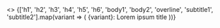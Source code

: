 

<Meta title="Design System/Typography"/>

<Preview>
  <Story
    name="Typography"
  >
    <>
      <Global
        styles={css`
          html {
            font-size: 16px;
          }
        `}
      />
      {['h1', 'h2', 'h3', 'h4', 'h5', 'h6', 'body1', 'body2', 'overline', 'subtitle1', 'subtitle2'].map(variant => (
        <Typography variant={variant}>
          {variant}: Lorem ipsum title
        </Typography>
      ))}
    </>
  </Story>
</Preview>